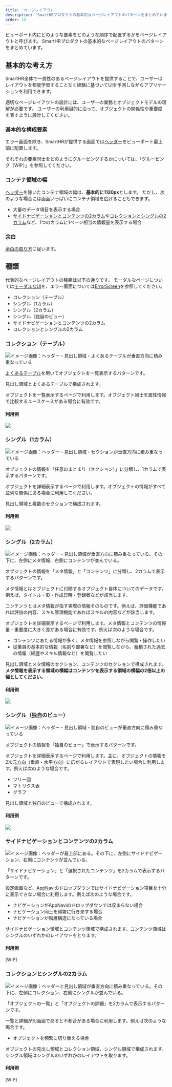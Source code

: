 ```yaml
---
title: 'ページレイアウト'
description: 'SmartHRプロダクトの基本的なページレイアウトのパターンをまとめています。'
order: 13
---
```


ビューポート内にどのような要素をどのような順序で配置するかをページレイアウトと呼びます。
SmartHRプロダクトの基本的なページレイアウトのパターンをまとめています。

## 基本的な考え方

SmartHR全体で一貫性のあるページレイアウトを提供することで、ユーザーはレイアウトを都度学習することなく経験に基づいてUIを予測しながらアプリケーションを利用できます。

適切なページレイアウトの設計には、ユーザーの業務とオブジェクトモデルの理解が必要です。
ユーザーの利用目的に沿って、オブジェクトの関係性や重要度を表すように設計してください。

### 基本的な構成要素

エラー画面を除き、SmartHRが提供する画面では[ヘッダー](/products/design-patterns/contents-in-header/)をビューポート最上部に配置します。

それぞれの要素同士をどのようにグルーピングするかについては、「グルーピング（WIP）」を参照してください。

### コンテナ領域の幅

[ヘッダー](/products/design-patterns/contents-in-header/)を除いたコンテナ領域の幅は、**基本的に1120px**とします。
ただし、次のような場合には画面いっぱいにコンテナ領域を広げることもできます。

- 大量のデータ項目を表示する場合
- [サイドナビゲーションとコンテンツの2カラム](#3-6)や[コレクションとシングルの2カラム](#3-7)など、1つのカラムに1ページ相当の情報量を表示する場合

### 余白

[余白の取り方](/products/design-patterns/spacing-layout-pattern/)に従います。

## 種類

代表的なページレイアウトの種類は以下の通りです。
モーダルなページについては[モーダルなUI](/products/design-patterns/modal-ui/)を、エラー画面については[ErrorScreen](/products/components/error-screen/)を参照してください。

- コレクション（テーブル）
- シングル（1カラム）
- シングル（2カラム）
- シングル（独自のビュー）
- サイドナビゲーションとコンテンツの2カラム
- コレクションとシングルの2カラム

### コレクション（テーブル）

![イメージ画像：ヘッダー・見出し領域・よくあるテーブルが垂直方向に積み重なっている](/collection.png)

[よくあるテーブル](/products/design-patterns/smarthr-table/)を用いてオブジェクトを一覧表示するパターンです。

見出し領域とよくあるテーブルで構成されます。

オブジェクトを一覧表示するページで利用します。オブジェクト同士を属性情報で比較するユースケースがある場合に有効です。

#### 利用例

![](/collection-sample.png)

### シングル（1カラム）

![イメージ画像：ヘッダー・見出し領域・セクションが垂直方向に積み重なっている](/single-1column.png)

オブジェクトの情報を「任意のまとまり（セクション）」に分類し、1カラムで表示するパターンです。

オブジェクトを詳細表示するページで利用します。オブジェクトの情報がすべて並列な関係にある場合に利用してください。

見出し領域と複数のセクションで構成されます。

#### 利用例

![](/single-1column-sample.png)

### シングル（2カラム）

![イメージ画像：ヘッダー・見出し領域が垂直方向に積み重なっている。その下に、左側にメタ情報、右側にコンテンツが並んでいる。](/single-2column.png)

オブジェクトの情報を「メタ情報」と「コンテンツ」に分類し、2カラムで表示するパターンです。

メタ情報とはオブジェクトに付随するオブジェクト自体についてのデータです。例えば、タイトル・ID・作成日時・登録者などが該当します。

コンテンツとはメタ情報が指す実際の情報そのものです。例えば、評価機能であれば評価の内容、スキル管理機能であればスキルの内容などが該当します。

オブジェクトを詳細表示するページで利用します。メタ情報とコンテンツの情報量・重要度に大きく差がある場合に有効です。例えば次のような場合です。

- コンテンツにあたる情報が多く、メタ情報を参照しながら閲覧・操作したい
- 従業員の基本的な情報（名前や部署など）を閲覧しながら、蓄積された過去の情報（経歴やスキル情報など）を閲覧したい

見出し領域とメタ情報のセクション、コンテンツのセクションで構成されます。**メタ情報を表示する領域の横幅はコンテンツを表示する領域の横幅の2倍以上の幅としてください。**

#### 利用例

![](/single-2column-sample.png)

### シングル（独自のビュー）

![イメージ画像：ヘッダー・見出し領域・独自のビューが垂直方向に積み重なっている](/single-custom-view.png)

オブジェクトの情報を「独自のビュー」で表示するパターンです。

オブジェクトを詳細表示するページで利用します。主に、オブジェクトの情報を2次元方向（垂直・水平方向）に広がるレイアウトで表現したい場合に利用します。例えば次のような場合です。

- ツリー図
- マトリクス表
- グラフ

見出し領域と独自のビューで構成されます。

#### 利用例

![](/single-custom-view-sample.png)

### サイドナビゲーションとコンテンツの2カラム

![イメージ画像：ヘッダーが最上部にある。その下に、左側にサイドナビゲーション、右側にコンテンツが並んでいる。](/side-nav-with-contents.png)

「サイドナビゲーション」と「選択されたコンテンツ」を2カラムで表示するパターンです。

設定画面など、[AppNavi](/products/components/app-navi/)のドロップダウンではサイドナビゲーション項目を十分に表示できない場合に利用します。例えば次のような場合です。

- ナビゲーションがAppNaviのドロップダウンでは収まらない場合
- ナビゲーション同士を頻繁に行き来する場合
- ナビゲーションが階層構造になっている場合

サイドナビゲーション領域とコンテンツ領域で構成されます。コンテンツ領域はシングルのいずれかのレイアウトをとります。

#### 利用例

[WIP]

### コレクションとシングルの2カラム

![イメージ画像：ヘッダーと見出し領域が垂直方向に積み重なっている。その下に、左側にコレクション、右側にシングルが並んでいる。](/single-with-collection.png)

「オブジェクトの一覧」と「オブジェクトの詳細」を2カラムで表示するパターンです。

一覧と詳細が別画面であると不都合がある場合に利用します。例えば次のような場合です。

- オブジェクトを頻繁に切り替える場合

オブジェクトの見出し領域とコレクション領域、シングル領域で構成されます。シングル領域はシングルのいずれかのレイアウトを取ります。

#### 利用例

[WIP]